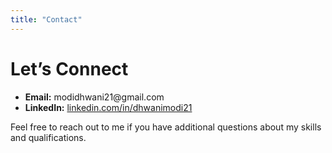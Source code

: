 ```yaml
---
title: "Contact"
---
```


# Let’s Connect

-   **Email:** modidhwani21\@gmail.com\
-   **LinkedIn:** [linkedin.com/in/dhwanimodi21](https://www.linkedin.com/in/dhwanimodi21)

Feel free to reach out to me if you have additional questions about my skills and qualifications.

